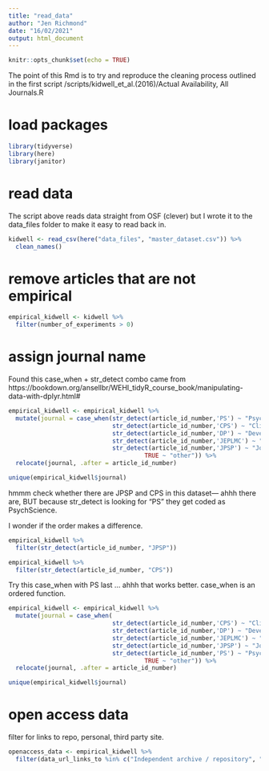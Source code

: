 ```yaml
---
title: "read_data"
author: "Jen Richmond"
date: "16/02/2021"
output: html_document
---
```


```r
knitr::opts_chunk$set(echo = TRUE)
```

The point of this Rmd is to try and reproduce the cleaning process outlined in the first script /scripts/kidwell_et_al.(2016)/Actual Availability, All Journals.R

# load packages
```r
library(tidyverse)
library(here)
library(janitor)
```

# read data

The script above reads data straight from OSF (clever) but I wrote it to the data_files folder to make it easy to read back in. 

```r
kidwell <- read_csv(here("data_files", "master_dataset.csv")) %>%
  clean_names()

```

# remove articles that are not empirical

```r
empirical_kidwell <- kidwell %>%
  filter(number_of_experiments > 0)
```

# assign journal name

Found this case_when + str_detect  combo came from https://bookdown.org/ansellbr/WEHI_tidyR_course_book/manipulating-data-with-dplyr.html#

```r

empirical_kidwell <- empirical_kidwell %>%
  mutate(journal = case_when(str_detect(article_id_number,'PS') ~ "Psychological Science", 
                             str_detect(article_id_number,'CPS') ~ "Clinical Psychological Science", 
                             str_detect(article_id_number,'DP') ~ "Developmental Psychology", 
                             str_detect(article_id_number,'JEPLMC') ~ "Journal of Experimental Psychology: Learning, Memory, and Cognition", 
                             str_detect(article_id_number,'JPSP') ~ "Journal of Personality and Social Psychology", 
                                      TRUE ~ "other")) %>%
  relocate(journal, .after = article_id_number)

unique(empirical_kidwell$journal)


```

hmmm check whether there are JPSP and CPS in this dataset--- ahhh there are, BUT because str_detect is looking for "PS" they get coded as PsychScience.

I wonder if the order makes a difference. 

```r
empirical_kidwell %>%
  filter(str_detect(article_id_number, "JPSP"))

empirical_kidwell %>%
  filter(str_detect(article_id_number, "CPS"))
```

Try this case_when with PS last ... ahhh that works better. case_when is an ordered function. 
```r
empirical_kidwell <- empirical_kidwell %>%
  mutate(journal = case_when( 
                             str_detect(article_id_number,'CPS') ~ "Clinical Psychological Science", 
                             str_detect(article_id_number,'DP') ~ "Developmental Psychology", 
                             str_detect(article_id_number,'JEPLMC') ~ "Journal of Experimental Psychology: Learning, Memory, and Cognition", 
                             str_detect(article_id_number,'JPSP') ~ "Journal of Personality and Social Psychology", 
                             str_detect(article_id_number,'PS') ~ "Psychological Science",
                                      TRUE ~ "other")) %>%
  relocate(journal, .after = article_id_number)

unique(empirical_kidwell$journal)

```

# open access data

filter for links to repo, personal, third party site. 
```r
openaccess_data <- empirical_kidwell %>%
  filter(data_url_links_to %in% c("Independent archive / repository", "Personal site", "Third party site"))

```

